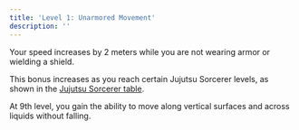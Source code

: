 ```yaml
---
title: 'Level 1: Unarmored Movement'
description: ''
---
```


Your speed increases by 2 meters while you are not wearing armor or wielding a shield. 

This bonus increases as you reach certain Jujutsu Sorcerer levels, as shown in the [Jujutsu Sorcerer table](). 

At 9th level, you gain the ability to move along vertical surfaces and across liquids without falling.